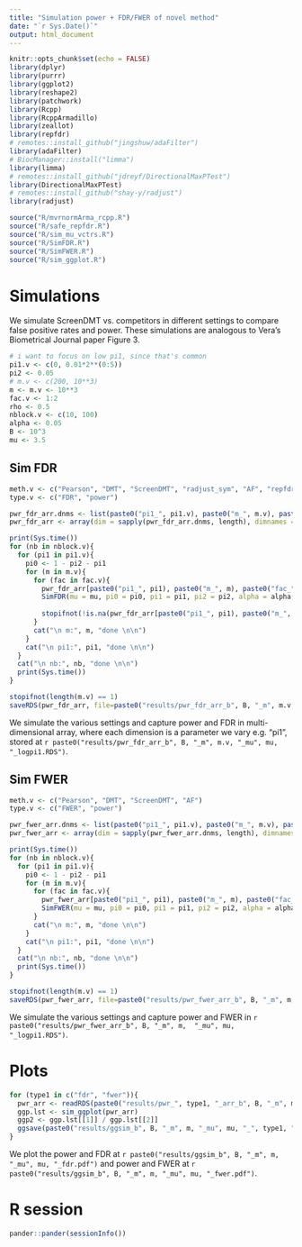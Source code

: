 ```yaml
---
title: "Simulation power + FDR/FWER of novel method"
date: "`r Sys.Date()`"
output: html_document
---
```


```r
knitr::opts_chunk$set(echo = FALSE)
library(dplyr)
library(purrr)
library(ggplot2)
library(reshape2)
library(patchwork)
library(Rcpp)
library(RcppArmadillo)
library(zeallot)
library(repfdr)
# remotes::install_github("jingshuw/adaFilter")
library(adaFilter)
# BiocManager::install("limma")
library(limma)
# remotes::install_github("jdreyf/DirectionalMaxPTest")
library(DirectionalMaxPTest)
# remotes::install_github("shay-y/radjust")
library(radjust)

source("R/mvrnormArma_rcpp.R")
source("R/safe_repfdr.R")
source("R/sim_mu_vctrs.R")
source("R/SimFDR.R")
source("R/SimFWER.R")
source("R/sim_ggplot.R")
```

# Simulations

We simulate ScreenDMT vs. competitors in different settings to compare false positive rates and power. These simulations are analogous to Vera's Biometrical Journal paper Figure 3.

```r
# i want to focus on low pi1, since that's common
pi1.v <- c(0, 0.01*2**(0:5))
pi2 <- 0.05
# m.v <- c(200, 10**3)
m <- m.v <- 10**3
fac.v <- 1:2
rho <- 0.5
nblock.v <- c(10, 100)
alpha <- 0.05
B <- 10^3
mu <- 3.5
```

## Sim FDR 

```r
meth.v <- c("Pearson", "DMT", "ScreenDMT", "radjust_sym", "AF", "repfdr")
type.v <- c("FDR", "power")

pwr_fdr_arr.dnms <- list(paste0("pi1_", pi1.v), paste0("m_", m.v), paste0("fac_", fac.v), type.v, meth.v, paste0("nb_", nblock.v))
pwr_fdr_arr <- array(dim = sapply(pwr_fdr_arr.dnms, length), dimnames = pwr_fdr_arr.dnms)

print(Sys.time())
for (nb in nblock.v){
  for (pi1 in pi1.v){
    pi0 <- 1 - pi2 - pi1
    for (m in m.v){
      for (fac in fac.v){
        pwr_fdr_arr[paste0("pi1_", pi1), paste0("m_", m), paste0("fac_", fac), type.v, meth.v, paste0("nb_", nb)] <- 
        SimFDR(mu = mu, pi0 = pi0, pi1 = pi1, pi2 = pi2, alpha = alpha, m = m, B = B, fac=fac, nblocks = nb, rho = rho, meth.v=meth.v)
        
        stopifnot(!is.na(pwr_fdr_arr[paste0("pi1_", pi1), paste0("m_", m), paste0("fac_", fac), type.v, meth.v, paste0("nb_", nb)]))
      }
      cat("\n m:", m, "done \n\n")
    }
    cat("\n pi1:", pi1, "done \n\n")
  }
  cat("\n nb:", nb, "done \n\n")
  print(Sys.time())
}

stopifnot(length(m.v) == 1)
saveRDS(pwr_fdr_arr, file=paste0("results/pwr_fdr_arr_b", B, "_m", m.v, "_mu", mu, "_logpi1.RDS"))
```

We simulate the various settings and capture power and FDR in multi-dimensional array, where each dimension is a parameter we vary e.g. "pi1", stored at `r paste0("results/pwr_fdr_arr_b", B, "_m", m.v, "_mu", mu, "_logpi1.RDS")`.

## Sim FWER 

```r
meth.v <- c("Pearson", "DMT", "ScreenDMT", "AF")
type.v <- c("FWER", "power")

pwr_fwer_arr.dnms <- list(paste0("pi1_", pi1.v), paste0("m_", m.v), paste0("fac_", fac.v), type.v, meth.v, paste0("nb_", nblock.v))
pwr_fwer_arr <- array(dim = sapply(pwr_fwer_arr.dnms, length), dimnames = pwr_fwer_arr.dnms)

print(Sys.time())
for (nb in nblock.v){
  for (pi1 in pi1.v){
    pi0 <- 1 - pi2 - pi1
    for (m in m.v){
      for (fac in fac.v){
        pwr_fwer_arr[paste0("pi1_", pi1), paste0("m_", m), paste0("fac_", fac), type.v, meth.v, paste0("nb_", nb)] <- 
        SimFWER(mu = mu, pi0 = pi0, pi1 = pi1, pi2 = pi2, alpha = alpha, m = m, B = B, fac=fac, nblocks = nb, rho = rho, meth.v=meth.v)
      }
      cat("\n m:", m, "done \n\n")
    }
    cat("\n pi1:", pi1, "done \n\n")
  }
  cat("\n nb:", nb, "done \n\n")
  print(Sys.time())
}

stopifnot(length(m.v) == 1)
saveRDS(pwr_fwer_arr, file=paste0("results/pwr_fwer_arr_b", B, "_m", m,  "_mu", mu, "_logpi1.RDS"))
```

We simulate the various settings and capture power and FWER in `r paste0("results/pwr_fwer_arr_b", B, "_m", m,  "_mu", mu, "_logpi1.RDS")`.

# Plots

```r
for (type1 in c("fdr", "fwer")){
  pwr_arr <- readRDS(paste0("results/pwr_", type1, "_arr_b", B, "_m", m, "_mu", mu, "_logpi1.RDS"))
  ggp.lst <- sim_ggplot(pwr_arr)
  ggp2 <- ggp.lst[[1]] / ggp.lst[[2]]
  ggsave(paste0("results/ggsim_b", B, "_m", m, "_mu", mu, "_", type1, ".pdf"), plot = ggp2, width=7, height=10)
}
```

We plot the power and FDR at `r paste0("results/ggsim_b", B, "_m", m, "_mu", mu, "_fdr.pdf")` and power and FWER at `r paste0("results/ggsim_b", B, "_m", m, "_mu", mu, "_fwer.pdf")`.

# R session
```r
pander::pander(sessionInfo())
```